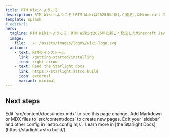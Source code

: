 ```yaml
---
title: RTM Wikiへようこそ
description: RTM Wikiへようこそ！RTM Wikiは2025年に新しく発足したMinecraft Java Editionの鉄道Mod、RealTrainMod（RTM）のWikiです。このサイトを見ればRealTrainModがわかる！
template: splash
# editUrl: 
hero:
  tagline: RTM Wikiへようこそ！RTM Wikiは2025年に新しく発足したMinecraft Java Editionの鉄道Mod、RealTrainMod（RTM）のWikiです。<br>このサイトを見ればRealTrainModがわかる！
  image:
    file: ../../assets/images/logos/wiki-logo.svg
  actions:
    - text: RTMのインストール
      link: /getting-started/installing
      icon: right-arrow
    - text: Read the Starlight docs
      link: https://starlight.astro.build
      icon: external
      variant: minimal
---
```



## Next steps

<CardGrid>
	<Card title="Update content" icon="pencil">
		Edit `src/content/docs/index.mdx` to see this page change.
	</Card>
	<Card title="Add new content" icon="add-document">
		Add Markdown or MDX files to `src/content/docs` to create new pages.
	</Card>
	<Card title="Configure your site" icon="setting">
		Edit your `sidebar` and other config in `astro.config.mjs`.
	</Card>
	<Card title="Read the docs" icon="open-book">
		Learn more in [the Starlight Docs](https://starlight.astro.build/).
	</Card>
</CardGrid>
